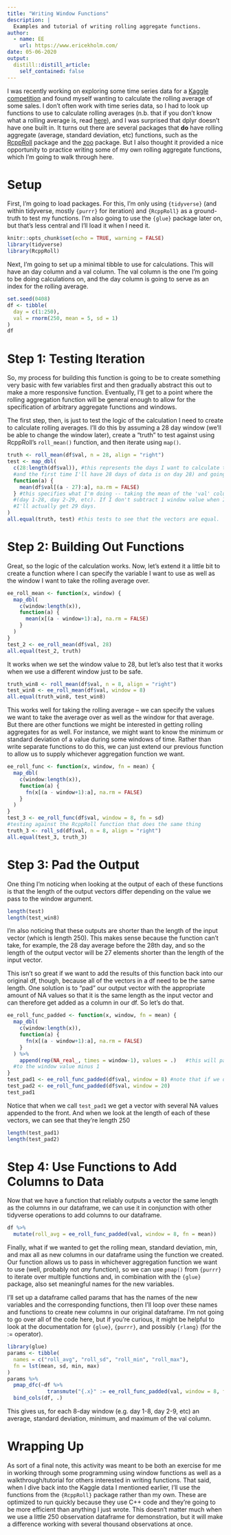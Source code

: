 ```yaml
---
title: "Writing Window Functions"
description: |
  Examples and tutorial of writing rolling aggregate functions.
author:
  - name: EE
    url: https://www.ericekholm.com/
date: 05-06-2020
output:
  distill::distill_article:
    self_contained: false
---
```


I was recently working on exploring some time series data for a [Kaggle competition](https://www.kaggle.com/c/m5-forecasting-accuracy) and found myself wanting to calculate the rolling average of some sales. I don't often work with time series data, so I had to look up functions to use to calculate rolling averages (n.b. that if you don't know what a rolling average is, read [here](https://en.wikipedia.org/wiki/Moving_average)), and I was surprised that dplyr doesn't have one built in. It turns out there are several packages that **do** have rolling aggregate (average, standard deviation, etc) functions, such as the [RcppRoll](https://CRAN.R-project.org/package=RcppRoll) package and the [zoo](https://CRAN.R-project.org/package=zoo) package. But I also thought it provided a nice opportunity to practice writing some of my own rolling aggregate functions, which I'm going to walk through here.

# Setup

First, I'm going to load packages. For this, I'm only using `{tidyverse}` (and within tidyverse, mostly `{purrr}` for iteration) and `{RcppRoll}` as a ground-truth to test my functions. I'm also going to use the `{glue}` package later on, but that's less central and I'll load it when I need it.

```r
knitr::opts_chunk$set(echo = TRUE, warning = FALSE)
library(tidyverse)
library(RcppRoll)
```


Next, I'm going to set up a minimal tibble to use for calculations. This will have an day column and a val column. The val column is the one I'm going to be doing calculations on, and the day column is going to serve as an index for the rolling average. 

```r
set.seed(0408)
df <- tibble(
  day = c(1:250),
  val = rnorm(250, mean = 5, sd = 1)
)
df
```

# Step 1: Testing Iteration
So, my process for building this function is going to be to create something very basic with few variables first and then gradually abstract this out to make a more responsive function. Eventually, I'll get to a point where the rolling aggregation function will be general enough to allow for the specification of arbitrary aggregate functions and windows.

The first step, then, is just to test the logic of the calculation I need to create to calculate rolling averages. I'll do this by assuming a 28 day window (we'll be able to change the window later), create a "truth" to test against using RcppRoll's `roll_mean()` function, and then iterate using `map()`.

```r
truth <- roll_mean(df$val, n = 28, align = "right")
test <- map_dbl(
  c(28:length(df$val)), #this represents the days I want to calculate the average for. I'm starting on day 28 (because I want a 28-day rolling average, 
  #and the first time I'll have 28 days of data is on day 28) and going through the last day
  function(a) {
    mean(df$val[(a - 27):a], na.rm = FALSE) 
  } #this specifies what I'm doing -- taking the mean of the 'val' column for each 28 day window 
  #(day 1-28, day 2-29, etc). If I don't subtract 1 window value when I subset, 
  #I'll actually get 29 days.
)
all.equal(truth, test) #this tests to see that the vectors are equal.
```

# Step 2: Building Out Functions

Great, so the logic of the calculation works. Now, let's extend it a little bit to create a function where I can specify the variable I want to use as well as the window I want to take the rolling average over.

```r
ee_roll_mean <- function(x, window) {
  map_dbl(
    c(window:length(x)),
    function(a) {
      mean(x[(a - window+1):a], na.rm = FALSE)
    }
  )
}
test_2 <- ee_roll_mean(df$val, 28)
all.equal(test_2, truth)
```


It works when we set the window value to 28, but let's also test that it works when we use a different window just to be safe.

```r
truth_win8 <- roll_mean(df$val, n = 8, align = "right")
test_win8 <- ee_roll_mean(df$val, window = 8)
all.equal(truth_win8, test_win8)
```


This works well for taking the rolling average -- we can specify the values we want to take the average over as well as the window for that average. But there are other functions we might be interested in getting rolling aggregates for as well. For instance, we might want to know the minimum or standard deviation of a value during some windows of time. Rather than write separate functions to do this, we can just extend our previous function to allow us to supply whichever aggregation function we want.

```r
ee_roll_func <- function(x, window, fn = mean) {
  map_dbl(
    c(window:length(x)),
    function(a) {
      fn(x[(a - window+1):a], na.rm = FALSE)
    }
  ) 
}
test_3 <- ee_roll_func(df$val, window = 8, fn = sd)
#testing against the RcppRoll function that does the same thing
truth_3 <- roll_sd(df$val, n = 8, align = "right")
all.equal(test_3, truth_3)
```

# Step 3: Pad the Output

One thing I'm noticing when looking at the output of each of these functions is that the length of the output vectors differ depending on the value we pass to the window argument.

```r
length(test)
length(test_win8)
```


I'm also noticing that these outputs are shorter than the length of the input vector (which is length 250). This makes sense because the function can't take, for example, the 28 day average before the 28th day, and so the length of the output vector will be 27 elements shorter than the length of the input vector.

This isn't so great if we want to add the results of this function back into our original df, though, because all of the vectors in a df need to be the same length. One solution is to "pad" our output vector with the appropriate amount of NA values so that it is the same length as the input vector and can therefore get added as a column in our df. So let's do that.

```r
ee_roll_func_padded <- function(x, window, fn = mean) {
  map_dbl(
    c(window:length(x)),
    function(a) {
      fn(x[(a - window+1):a], na.rm = FALSE)
    }
  ) %>%
    append(rep(NA_real_, times = window-1), values = .)   #this will pad the front with a number of NAs equal
  #to the window value minus 1
}
test_pad1 <- ee_roll_func_padded(df$val, window = 8) #note that if we don't supply a function, it will use the mean
test_pad2 <- ee_roll_func_padded(df$val, window = 20)
test_pad1
```


Notice that when we call `test_pad1` we get a vector with several NA values appended to the front. And when we look at the length of each of these vectors, we can see that they're length 250

```r
length(test_pad1)
length(test_pad2)
```

# Step 4: Use Functions to Add Columns to Data

Now that we have a function that reliably outputs a vector the same length as the columns in our dataframe, we can use it in conjunction with other tidyverse operations to add columns to our dataframe.

```r
df %>%
  mutate(roll_avg = ee_roll_func_padded(val, window = 8, fn = mean))
```


Finally, what if we wanted to get the rolling mean, standard deviation, min, and max all as new columns in our dataframe using the function we created. Our function allows us to pass in whichever aggregation function we want to use (well, probably not *any* function), so we can use `pmap()` from `{purrr}` to iterate over multiple functions and, in combination with the `{glue}` package, also set meaningful names for the new variables. 

I'll set up a dataframe called params that has the names of the new variables and the corresponding functions, then I'll loop over these names and functions to create new columns in our original dataframe. I'm not going to go over all of the code here, but if you're curious, it might be helpful to look at the documentation for `{glue}`, `{purrr}`, and possibly `{rlang}` (for the := operator).

```r
library(glue)
params <- tibble(
  names = c("roll_avg", "roll_sd", "roll_min", "roll_max"),
  fn = lst(mean, sd, min, max)
)
params %>%
  pmap_dfc(~df %>%
             transmute("{.x}" := ee_roll_func_padded(val, window = 8, fn = .y))) %>%
  bind_cols(df, .)
```


This gives us, for each 8-day window (e.g. day 1-8, day 2-9, etc) an average, standard deviation, minimum, and maximum of the val column.

# Wrapping Up

As sort of a final note, this activity was meant to be both an exercise for me in working through some programming using window functions as well as a walkthrough/tutorial for others interested in writing functions. That said, when I dive back into the Kaggle data I mentioned earlier, I'll use the functions from the `{RcppRoll}` package rather than my own. These are optimized to run quickly because they use C++ code and they're going to be more efficient than anything I just wrote. This doesn't matter much when we use a little 250 observation dataframe for demonstration, but it will make a difference working with several thousand observations at once.
